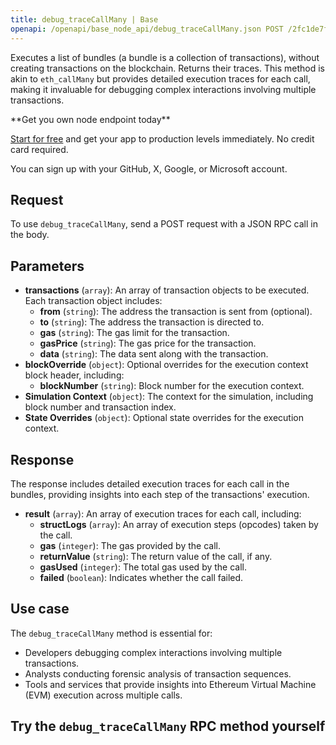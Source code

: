---
title: debug_traceCallMany | Base
openapi: /openapi/base_node_api/debug_traceCallMany.json POST /2fc1de7f08c0465f6a28e3c355e0cb14
---

Executes a list of bundles (a bundle is a collection of transactions), without creating transactions on the blockchain. Returns their traces. This method is akin to `eth_callMany` but provides detailed execution traces for each call, making it invaluable for debugging complex interactions involving multiple transactions.

<Check>
**Get you own node endpoint today**

[Start for free](https://console.chainstack.com/) and get your app to production levels immediately. No credit card required.

You can sign up with your GitHub, X, Google, or Microsoft account.
</Check>


## Request

To use `debug_traceCallMany`, send a POST request with a JSON RPC call in the body.

## Parameters

* **transactions** (`array`): An array of transaction objects to be executed. Each transaction object includes:
  + **from** (`string`): The address the transaction is sent from (optional).
  + **to** (`string`): The address the transaction is directed to.
  + **gas** (`string`): The gas limit for the transaction.
  + **gasPrice** (`string`): The gas price for the transaction.
  + **data** (`string`): The data sent along with the transaction.
* **blockOverride** (`object`): Optional overrides for the execution context block header, including:
  + **blockNumber** (`string`): Block number for the execution context.
* **Simulation Context** (`object`): The context for the simulation, including block number and transaction index.
* **State Overrides** (`object`): Optional state overrides for the execution context.

## Response

The response includes detailed execution traces for each call in the bundles, providing insights into each step of the transactions' execution.

* **result** (`array`): An array of execution traces for each call, including:
  + **structLogs** (`array`): An array of execution steps (opcodes) taken by the call.
  + **gas** (`integer`): The gas provided by the call.
  + **returnValue** (`string`): The return value of the call, if any.
  + **gasUsed** (`integer`): The total gas used by the call.
  + **failed** (`boolean`): Indicates whether the call failed.

## Use case

The `debug_traceCallMany` method is essential for:

* Developers debugging complex interactions involving multiple transactions.
* Analysts conducting forensic analysis of transaction sequences.
* Tools and services that provide insights into Ethereum Virtual Machine (EVM) execution across multiple calls.

## Try the `debug_traceCallMany` RPC method yourself